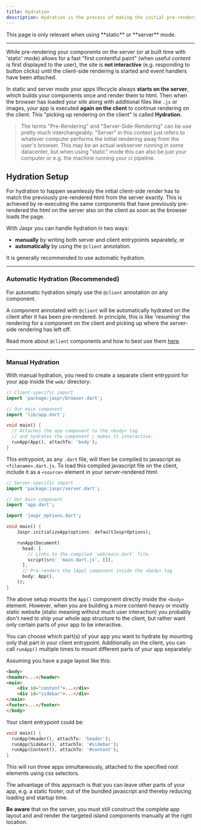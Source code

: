 ```yaml
---
title: Hydration
description: Hydration is the process of making the initial pre-rendered html of a website interactive.
---
```


<Info>
This page is only relevant when using **static** or **server** mode.
</Info>

---

While pre-rendering your components on the server (or at built time with 'static' mode) allows for a fast "first contentful paint"
(when useful content is first displayed to the user), the site is **not interactive** (e.g. responding to button clicks) until the
client-side rendering is started and event handlers have been attached.

In static and server mode your apps lifecycle always **starts on the server**, which builds your components once and render
them to html. Then when the browser has loaded your site along with additional files like `.js` or images, your app is executed
**again on the client** to continue rendering on the client. This "picking up rendering on the client" is called **Hydration**.

> The terms "Pre-Rendering" and "Server-Side-Rendering" can be use pretty much interchangeably. "Server" in this context just refers to whatever
> computer performs the initial rendering away from the user's browser. This may be an actual webserver running in some datacenter, but
> when using "static" mode this can also be just your computer or e.g. the machine running your ci pipeline.

## Hydration Setup

For hydration to happen seamlessly the initial client-side render has to match the previously pre-rendered html from the server exactly.
This is achieved by re-executing the same components that have previously pre-rendered the html on the server also
on the client as soon as the browser loads the page.

With Jaspr you can handle hydration in two ways:

- **manually** by writing both server and client entrypoints separately, or
- **automatically** by using the `@client` annotation.

<Info>
    It is generally recommended to use automatic hydration.
</Info>

---

### Automatic Hydration (Recommended)

For automatic hydration simply use the `@client` annotation on any component.

A component annotated with `@client` will be automatically hydrated on the client after it has been pre-rendered. In principle,
this is like 'resuming' the rendering for a component on the client and picking up where the server-side rendering has left off.

Read more about `@client` components and how to best use them [here](/utils/at_client).

---

### Manual Hydration

With manual hydration, you need to create a separate client entrypoint for your app inside the `web/` directory:

```dart title="web/main.dart"
// Client-specific import
import 'package:jaspr/browser.dart';

// Our main component
import 'lib/app.dart';

void main() {
  // Attaches the app component to the <body> tag
  // and hydrates the component / makes it interactive.
  runApp(App(), attachTo: 'body');
}
```

This entrypoint, as any `.dart` file, will then be compiled to javascript as `<filename>.dart.js`.
To load this compiled javascript file on the client, include it as a `<source>` element in your server-rendered html:

```dart title="lib/main.dart"
// Server-specific import
import 'package:jaspr/server.dart';

// Our main component
import 'app.dart';

import 'jaspr_options.dart';

void main() {
    Jaspr.initializeApp(options: defaultJasprOptions);

    runApp(Document(
      head: [
        // Links to the compiled `web/main.dart` file.
        script(src: 'main.dart.js', []),
      ],
      // Pre-renders the [App] component inside the <body> tag
      body: App(),
    ));
}
```

The above setup mounts the `App()` component directly inside the `<body>` element. However, when you are building a more
content-heavy or mostly static website (static meaning without much user interaction)
you probably don't need to ship your whole app structure to the client, but rather want only certain parts of your
app to be interactive.

You can choose which part(s) of your app you want to hydrate by mounting only that part in your client entrypoint.
Additionally on the client, you can call `runApp()` multiple times to mount different parts of your app separately:

Assuming you have a page layout like this:

```html
<body>
<header>...</header>
<main>
    <div id="content">...</div>
    <div id="sidebar">...</div>
</main>
<footer>...</footer>
</body>
```

Your client entrypoint could be:

```dart title="web/main.dart"
void main() {
  runApp(Header(), attachTo: 'header');
  runApp(Sidebar(), attachTo: '#sidebar');
  runApp(Content(), attachTo: '#content');
}
```


This will run three apps simultaneously, attached to the specified root elements using css selectors.

The advantage of this approach is that you can leave other parts of your app, e.g. a static footer,
out of the bundled javascript and thereby reducing loading and startup time.

**Be aware** that on the server, you must still construct the complete app layout and and render the
targeted island components manually at the right location.

